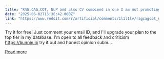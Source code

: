 ```yaml
---
title: "RAG,CAG,COT, NLP and also CV combined in one I am not promoting my product try it for free I will update your plan"
date: "2025-06-02T15:30:42.000Z"
link: "https://www.reddit.com/r/artificial/comments/1l1l1lv/ragcagcot_nlp_and_also_cv_combined_in_one_i_am/"
---
```


Try it for free! Just comment your email ID, and I'll upgrade your plan to the top tier in my database. I'm open to all feedback and criticism https://bunnie.io try it out and honest opinion 
    subm...

[Read more](https://www.reddit.com/r/artificial/comments/1l1l1lv/ragcagcot_nlp_and_also_cv_combined_in_one_i_am/)
